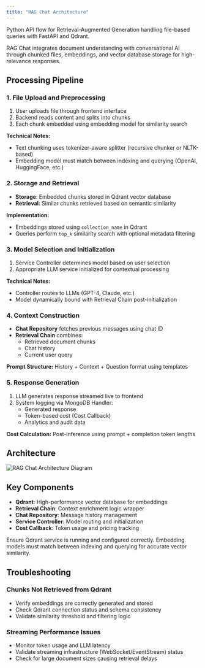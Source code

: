 ```yaml
---
title: "RAG Chat Architecture"
---
```


Python API flow for Retrieval-Augmented Generation handling file-based queries with FastAPI and Qdrant.

<Info>
RAG Chat integrates document understanding with conversational AI through chunked files, embeddings, and vector database storage for high-relevance responses.
</Info>

## Processing Pipeline

### 1. File Upload and Preprocessing
1. User uploads file through frontend interface
2. Backend reads content and splits into chunks
3. Each chunk embedded using embedding model for similarity search

**Technical Notes:**
- Text chunking uses tokenizer-aware splitter (recursive chunker or NLTK-based)
- Embedding model must match between indexing and querying (OpenAI, HuggingFace, etc.)

### 2. Storage and Retrieval
- **Storage**: Embedded chunks stored in Qdrant vector database
- **Retrieval**: Similar chunks retrieved based on semantic similarity

**Implementation:**
- Embeddings stored using `collection_name` in Qdrant
- Queries perform `top_k` similarity search with optional metadata filtering

### 3. Model Selection and Initialization
1. Service Controller determines model based on user selection
2. Appropriate LLM service initialized for contextual processing

**Technical Notes:**
- Controller routes to LLMs (GPT-4, Claude, etc.)
- Model dynamically bound with Retrieval Chain post-initialization

### 4. Context Construction
- **Chat Repository** fetches previous messages using chat ID
- **Retrieval Chain** combines:
  - Retrieved document chunks
  - Chat history
  - Current user query

**Prompt Structure:** History + Context + Question format using templates

### 5. Response Generation
1. LLM generates response streamed live to frontend
2. System logging via MongoDB Handler:
   - Generated response
   - Token-based cost (Cost Callback)
   - Analytics and audit data

**Cost Calculation:** Post-inference using prompt + completion token lengths

## Architecture

<Frame caption="RAG Chat Processing Flow">
  <img
    src="https://weam.ai/app/uploads/2025/07/RAG-Chat.png"
    alt="RAG Chat Architecture Diagram"
    style={{ height: '700px', objectFit: 'contain' }}
  />
</Frame>

## Key Components

- **Qdrant**: High-performance vector database for embeddings
- **Retrieval Chain**: Context enrichment logic wrapper
- **Chat Repository**: Message history management
- **Service Controller**: Model routing and initialization
- **Cost Callback**: Token usage and pricing tracking

<Note>
Ensure Qdrant service is running and configured correctly. Embedding models must match between indexing and querying for accurate vector similarity.
</Note>

## Troubleshooting

### Chunks Not Retrieved from Qdrant
- Verify embeddings are correctly generated and stored
- Check Qdrant connection status and schema consistency
- Validate similarity threshold and filtering logic

### Streaming Performance Issues
- Monitor token usage and LLM latency
- Validate streaming infrastructure (WebSocket/EventStream) status
- Check for large document sizes causing retrieval delays